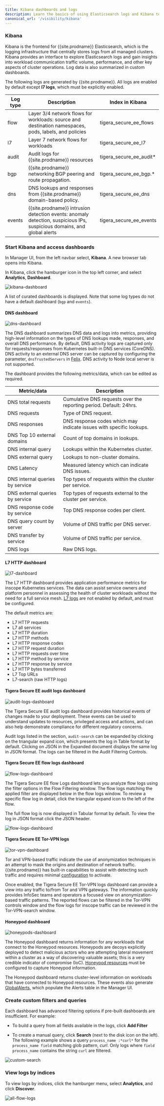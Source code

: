 ```yaml
---
title: Kibana dashboards and logs
description: Learn the basics of using Elasticsearch logs and Kibana to gain visibility and troubleshoot.
canonical_url: '/visibility/kibana'
---
```


### Kibana 

Kibana is the frontend for {{site.prodname}} Elasticsearch, which is the logging infrastructure that centrally stores logs from all managed clusters. Kibana provides an interface to explore Elasticsearch logs and gain insights into workload communication traffic volume, performance, and other key aspects of cluster operations. Log data is also summarized in custom dashboards. 

The following logs are generated by {{site.prodname}}. All logs are enabled by default except **l7 logs**, which must be explicitly enabled. 

| Log type | **Description**                                              | Index in Kibana         |
| -------- | ------------------------------------------------------------ | ----------------------- |
| flow     | Layer 3/4 network flows for workloads: source and destination namespaces, pods, labels, and policies | tigera_secure_ee_flows  |
| l7       | Layer 7 network flows for workloads                          | tigera_secure_ee_l7     |
| audit    | Audit logs for {{site.prodname}} resources                   | tigera_secure_ee_audit* |
| bgp      | {{site.prodname}} networking BGP peering and route propagation. | tigera_secure_ee_bgp.*  |
| dns      | DNS lookups and responses from {{site.prodname}} domain-based policy. | tigera_secure_ee_dns    |
| events   | {{site.prodname}} intrusion detection events: anomaly detection, suspicious IPs, suspicious domains, and global alerts | tigera_secure_ee_events |

### Start Kibana and access dashboards

In Manager UI, from the left navbar select, **Kibana**. A new browser tab opens into Kibana. 

In Kibana, click the hamburger icon in the top left corner, and select **Analytics**, **Dashboard**. 

![kibana-dashboard]({{site.baseurl}}/images/kibana-dashboard.png)

A list of curated dashboards is displayed. Note that some log types do not have a default dashboard (`bgp` and `events`).

#### DNS dashboard

![dns-dashboard]({{site.baseurl}}/images/dns-dashboard.png)

The DNS dashboard summarizes DNS data and logs into metrics, providing high-level information on the types of DNS lookups made, responses, and overall DNS performance. By default, DNS activity logs are captured only for requests/responses from Kubernetes built-in DNS services (CoreDNS). DNS activity to an external DNS server can be captured by configuring the parameter, `dnsTrustedServers` in [Felix]({{site.baseurl}}/reference/resources/felixconfig). DNS activity to Node local server is not supported.

The dashboard provides the following metrics/data, which can be edited as required.

| Metric/data                     | Description                                                  |
| ------------------------------- | ------------------------------------------------------------ |
| DNS total requests              | Cumulative DNS requests over the reporting period. Default: 24hrs. |
| DNS requests                    | Type of DNS request.                                         |
| DNS responses                   | DNS response codes which may indicate issues with specific lookups. |
| DNS Top 10 external domains     | Count of top domains in lookups.                             |
| DNS internal query              | Lookups within the Kubernetes cluster.                       |
| DNS external query              | Lookups to non-cluster domains.                              |
| DNS Latency                     | Measured latency which can indicate DNS issues.              |
| DNS internal queries by service | Top types of requests within the cluster per service.        |
| DNS external queries by service | Top types of requests external to the cluster per service.   |
| DNS response code by service    | Top DNS response codes per client.                           |
| DNS query count by server       | Volume of DNS traffic per DNS server.                        |
| DNS transfer by service         | Volume of DNS traffic per service.                           |
| DNS logs                        | Raw DNS logs.                                                |

#### L7 HTTP dashboard

![l7-dashboard]({{site.baseurl}}/images/l7-dashboard.png)

The L7 HTTP dashboard provides application performance metrics for inscope Kubernetes services. The data can assist service owners and platform personnel in assessing the health of cluster workloads without the need for a full service mesh. [L7 logs]({{site.baseurl}}/visibility/elastic/l7/configure) are not enabled by default, and must be configured.

The default metrics are:

- L7 HTTP requests
- L7 all services
- L7 HTTP duration
- L7 HTTP methods
- L7 HTTP response codes
- L7 HTTP request duration
- L7 HTTP requests over time
- L7 HTTP method by service
- L7 HTTP response by service
- L7 HTTP bytes transferred
- L7 Top URLs
- L7-search (raw HTTP logs)

#### Tigera Secure EE audit logs dashboard

![audit-logs-dashboard]({{site.baseurl}}/images/audit-logs-dashboard.png)

The Tigera Secure EE audit logs dashboard provides historical events of changes made to your deployment. These events can be used to understand updates to resources, privileged access and actions, and can also help demonstrate compliance for different regulatory concerns. 

Audit logs listed in the section, `audit-search` can be expanded by clicking on the triangular expand icon, which presents the log in Table format by default. Clicking on JSON in the Expanded document displays the same log in JSON format. The logs can be filtered in the Audit Filtering Controls. 

#### Tigera Secure EE flow logs dashboard

![flow-logs-dashboard]({{site.baseurl}}/images/flow-logs-dashboard.png)

The Tigera Secure EE flow Logs dashboard lets you analyze flow logs using the filter options in the Flow Filtering window. The flow logs matching the applied filter are displayed below in the flow logs window. To review a specific flow log in detail, click the triangular expand icon to the left of the flow.

The full flow log is now displayed in Tabular format by default. To view the log in JSON format click the JSON header. 

![flow-logs-dashboard]({{site.baseurl}}/images/flow-logs-json.png)

#### Tigera Secure EE Tor-VPN logs

![tor-vpn-dashboard]({{site.baseurl}}/images/tor-vpn-dashboard.png)

Tor and VPN-based traffic indicate the use of anonymization techniques in an attempt to mask the origins and destination of network traffic. {{site.prodname}} has built-in capabilities to assist with detecting such traffic and requires minimal [configuration]({{site.baseurl}}/threat/tor-vpn-feed-and-dashboard) to activate.

Once enabled, the Tigera Secure EE Tor-VPN logs dashboard can provide a view into any traffic to/from Tor and VPN gateways. The information quickly provides InfoSec teams and operators a focused view on anonymization-based traffic patterns. The reported flows can be filtered in the Tor-VPN controls window and the flow logs for inscope traffic can be reviewed in the Tor-VPN-search window.

#### Honeypod dashboard

![honeypods-dashboard]({{site.baseurl}}/images/honeypods-dashboard.png)

The Honeypod dashboard returns information for any workloads that connect to the Honeypod resources. Honeypods are decoys explicitly deployed to detect malicious actors who are attempting lateral movement within a cluster as a way of discovering valuable assets; this is a very credible indicator of compromise (IoC). [Honeypod resources]({{site.baseurl}}/threat/honeypod/honeypods) must be configured to capture Honeypod information.

The Honeypod dashboard returns cluster-level information on workloads that have connected to Honeypod resources. These events also generate [GlobalAlerts]({{site.baseurl}}/reference/resources/globalalert), which populate the Alerts table in the Manager UI. 

### Create custom filters and queries

Each dashboard has advanced filtering options if pre-built dashboards are insufficient. For example: 

- To build a query from all fields available in the logs, click **Add Filter**

- To create a manual query, click **Search** (next to the disk icon on the left). The following example shows a query `process_name :*curl*` for the `process_name field` matching glob pattern, *curl*. Only logs where `field process_name` contains the string `curl` are filtered.

![custom-search]({{site.baseurl}}/images/custom-search.png)

### View logs by indices

To view logs by indices, click the hamburger menu, select **Analytics**, and click **Discover**. 

![all-flow-logs]({{site.baseurl}}/images/all-flow-logs.png)
